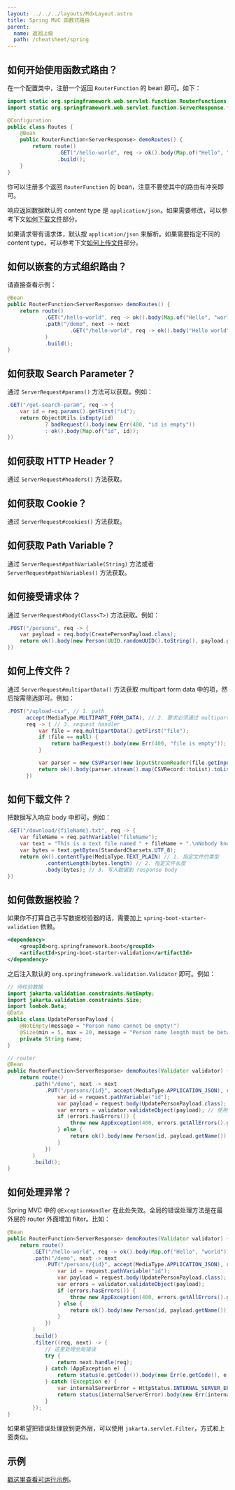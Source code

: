```yaml
---
layout: ../../../layouts/MdxLayout.astro
title: Spring MVC 函数式路由
parent:
  name: 返回上级
  path: /cheatsheet/spring
---
```


## 如何开始使用函数式路由？

在一个配置类中，注册一个返回 `RouterFunction` 的 bean 即可。如下：

```java
import static org.springframework.web.servlet.function.RouterFunctions.*;
import static org.springframework.web.servlet.function.ServerResponse.*;

@Configuration
public class Routes {
    @Bean
    public RouterFunction<ServerResponse> demoRoutes() {
        return route()
                .GET("/hello-world", req -> ok().body(Map.of("Hello", "world")))
                .build();
    }
}
```

你可以注册多个返回 `RouterFunction` 的 bean，注意不要使其中的路由有冲突即可。

响应返回数据默认的 content type 是 `application/json`。如果需要修改，可以参考下文[如何下载文件](#如何下载文件)部分。

如果请求带有请求体，默认按 `application/json` 来解析。如果需要指定不同的 content type，可以参考下文[如何上传文件](#如何上传文件)部分。

## 如何以嵌套的方式组织路由？

请直接查看示例：

```java
@Bean
public RouterFunction<ServerResponse> demoRoutes() {
    return route()
            .GET("/hello-world", req -> ok().body(Map.of("Hello", "world")))
            .path("/demo", next -> next
                    .GET("/hello-world", req -> ok().body("Hello world"))
            )
            .build();
}
```

## 如何获取 Search Parameter？

通过 `ServerRequest#params()` 方法可以获取。例如：

```java
.GET("/get-search-param", req -> {
    var id = req.params().getFirst("id");
    return ObjectUtils.isEmpty(id)
            ? badRequest().body(new Err(400, "id is empty"))
            : ok().body(Map.of("id", id));
})
```

## 如何获取 HTTP Header？

通过 `ServerRequest#headers()` 方法获取。

## 如何获取 Cookie？

通过 `ServerRequest#cookies()` 方法获取。

## 如何获取 Path Variable？

通过 `ServerRequest#pathVariable(String)` 方法或者 `ServerRequest#pathVariables()` 方法获取。

## 如何接受请求体？

通过 `ServerRequest#body(Class<T>)` 方法获取。例如：

```java
.POST("/persons", req -> {
    var payload = req.body(CreatePersonPayload.class);
    return ok().body(new Person(UUID.randomUUID().toString(), payload.getName()));
})
```

## 如何上传文件？

通过 `ServerRequest#multipartData()` 方法获取 multipart form data 中的项，然后按需筛选即可。例如：

```java
.POST("/upload-csv", // 1. path
      accept(MediaType.MULTIPART_FORM_DATA), // 2. 要求必须通过 multipart/form-data 提交
      req -> { // 3. request handler
          var file = req.multipartData().getFirst("file");
          if (file == null) {
              return badRequest().body(new Err(400, "file is empty"));
          }

          var parser = new CSVParser(new InputStreamReader(file.getInputStream()), CSVFormat.DEFAULT);
          return ok().body(parser.stream().map(CSVRecord::toList).toList());
      })
```

## 如何下载文件？

把数据写入响应 body 中即可。例如：

```java
.GET("/download/{fileName}.txt", req -> {
    var fileName = req.pathVariable("fileName");
    var text = "This is a text file named " + fileName + ".\nNobody knows xx better than me.";
    var bytes = text.getBytes(StandardCharsets.UTF_8);
    return ok().contentType(MediaType.TEXT_PLAIN) // 1. 指定文件的类型
            .contentLength(bytes.length) // 2. 指定文件长度
            .body(bytes); // 3. 写入数据到 response body
})
```

## 如何做数据校验？

如果你不打算自己手写数据校验器的话，需要加上 `spring-boot-starter-validation` 依赖。

```xml
<dependency>
    <groupId>org.springframework.boot</groupId>
    <artifactId>spring-boot-starter-validation</artifactId>
</dependency>
```

之后注入默认的 `org.springframework.validation.Validator` 即可。例如：

```java
// 待校验数据
import jakarta.validation.constraints.NotEmpty;
import jakarta.validation.constraints.Size;
import lombok.Data;
@Data
public class UpdatePersonPayload {
    @NotEmpty(message = "Person name cannot be empty!")
    @Size(min = 5, max = 20, message = "Person name length must be between {min} and {max}.")
    private String name;
}

// router
@Bean
public RouterFunction<ServerResponse> demoRoutes(Validator validator) { // 注入 validator
    return route()
        .path("/demo", next -> next
            .PUT("/persons/{id}", accept(MediaType.APPLICATION_JSON), request -> {
                var id = request.pathVariable("id");
                var payload = request.body(UpdatePersonPayload.class);
                var errors = validator.validateObject(payload); // 使用 validator 检查
                if (errors.hasErrors()) {
                    throw new AppException(400, errors.getAllErrors().getFirst().getDefaultMessage());
                } else {
                    return ok().body(new Person(id, payload.getName()));
                }
            })
        )
        .build();
}
```

## 如何处理异常？

Spring MVC 中的 `@ExceptionHandler` 在此处失效。全局的错误处理方法是在最外层的 router 外面增加 filter。比如：

```java
@Bean
public RouterFunction<ServerResponse> demoRoutes(Validator validator) {
    return route()
        .GET("/hello-world", req -> ok().body(Map.of("Hello", "world")))
        .path("/demo", next -> next
            .PUT("/persons/{id}", accept(MediaType.APPLICATION_JSON), request -> {
                var id = request.pathVariable("id");
                var payload = request.body(UpdatePersonPayload.class);
                var errors = validator.validateObject(payload);
                if (errors.hasErrors()) {
                    throw new AppException(400, errors.getAllErrors().getFirst().getDefaultMessage());
                } else {
                    return ok().body(new Person(id, payload.getName()));
                }
            })
        )
        .build()
        .filter((req, next) -> {
            // 这里处理全局错误
            try {
                return next.handle(req);
            } catch (AppException e) {
                return status(e.getCode()).body(new Err(e.getCode(), e.getMessage()));
            } catch (Exception e) {
                var internalServerError = HttpStatus.INTERNAL_SERVER_ERROR;
                return status(internalServerError).body(new Err(internalServerError.value(), e.getMessage()));
            }
        });
}
```

如果希望把错误处理放到更外层，可以使用 `jakarta.servlet.Filter`，方式和上面类似。

## 示例

[戳这里查看可运行示例](https://gitee.com/xyzwps/cheatsheet-spring/tree/master/functional-endpoints)。